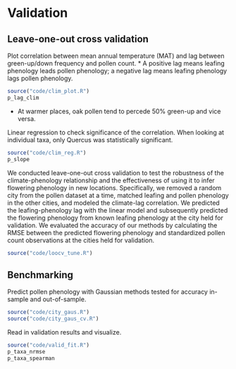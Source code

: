 # Validation

## Leave-one-out cross validation


Plot correlation between mean annual temperature (MAT) and lag between green-up/down frequency and pollen count.
* A positive lag means leafing phenology leads pollen phenology; a negative lag means leafing phenology lags pollen phenology.
```r
source("code/clim_plot.R")
p_lag_clim
```
* At warmer places, oak pollen tend to percede 50% green-up and vice versa.

Linear regression to check significance of the correlation. When looking at individual taxa, only Quercus was statistically significant.
```r
source("code/clim_reg.R")
p_slope
```

We conducted leave-one-out cross validation to test the robustness of the climate-phenology relationship and the effectiveness of using it to infer flowering phenology in new locations. Specifically, we removed a random city from the pollen dataset at a time, matched leafing and pollen phenology in the other cities, and modeled the climate-lag correlation. We predicted the leafing-phenology lag with the linear model and subsequently predicted the flowering phenology from known leafing phenology at the city held for validation. We evaluated the accuracy of our methods by calculating the RMSE between the predicted flowering phenology and standardized pollen count observations at the cities held for validation.

```r
source("code/loocv_tune.R")
```

## Benchmarking
Predict pollen phenology with Gaussian methods tested for accuracy in-sample and out-of-sample.
```r
source("code/city_gaus.R")
source("code/city_gaus_cv.R")
```

Read in validation results and visualize.
```r
source("code/valid_fit.R")
p_taxa_nrmse
p_taxa_spearman
```

